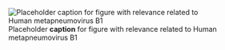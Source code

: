![Placeholder __caption__ for figure with relevance related to Human metapneumovirus B1](/img/placeholder.jpg)